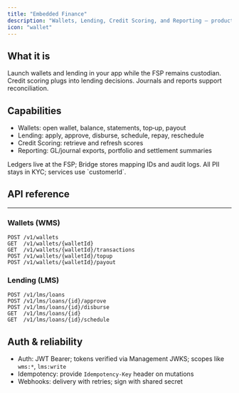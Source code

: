 ```yaml
---
title: "Embedded Finance"
description: "Wallets, Lending, Credit Scoring, and Reporting — product overview and API reference."
icon: "wallet"
---
```


## What it is

Launch wallets and lending in your app while the FSP remains custodian. Credit scoring plugs into lending decisions. Journals and reports support reconciliation.

## Capabilities

- Wallets: open wallet, balance, statements, top‑up, payout
- Lending: apply, approve, disburse, schedule, repay, reschedule
- Credit Scoring: retrieve and refresh scores
- Reporting: GL/journal exports, portfolio and settlement summaries

<Note>
Ledgers live at the FSP; Bridge stores mapping IDs and audit logs. All PII stays in KYC; services use `customerId`.
</Note>

## API reference

<Cards>
  <Card title="LMS — Lending APIs" icon="hand-holding-dollar" href="/services/embedded-finance/lms" />
  <Card title="WMS — Wallet APIs" icon="wallet" href="/services/embedded-finance/wms" />
</Cards>

---

### Wallets (WMS)

```http
POST /v1/wallets
GET  /v1/wallets/{walletId}
GET  /v1/wallets/{walletId}/transactions
POST /v1/wallets/{walletId}/topup
POST /v1/wallets/{walletId}/payout
```

### Lending (LMS)

```http
POST /v1/lms/loans
POST /v1/lms/loans/{id}/approve
POST /v1/lms/loans/{id}/disburse
GET  /v1/lms/loans/{id}
GET  /v1/lms/loans/{id}/schedule
```

## Auth & reliability

- Auth: JWT Bearer; tokens verified via Management JWKS; scopes like `wms:*`, `lms:write`
- Idempotency: provide `Idempotency-Key` header on mutations
- Webhooks: delivery with retries; sign with shared secret

